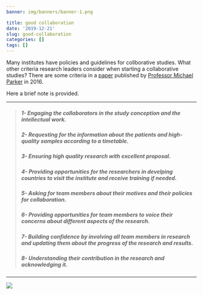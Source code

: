 ```yaml
---
banner: img/banners/banner-1.png

title: good collaboration
date: '2019-12-21'
slug: good-collaboration
categories: []
tags: []
---
```

Many institutes have  policies and guidelines for collborative studies. What other criteria research leaders consider when starting a collaborative studies? There are some criteria in a [paper](https://journals.plos.org/plosone/article?id=10.1371/journal.pone.0163579) published by [Professor Michael Parker](https://www.ndph.ox.ac.uk/team/michael-parker) in 2016.

Here a brief note is provided.

---

>##### 1- Engaging the collaborators in the study conception and the intellectual work.
>
>##### 2- Requesting for the information about the patients and high-quality samples according to a timetable.
>
>##### 3- Ensuring high quality research with excellent proposal.
>
>##### 4- Providing opportunities for the researchers in develping countries to visit the institute and receive training if needed.
>
>##### 5- Asking for team members about their motives and their policies for collaboration.
>
>##### 6- Providing opportunities for team members to voice their concerns about different aspects of the research.
>
>##### 7- Building confidence by involving all team members in research and updating them about the progress of the research and results.
>
>##### 8- Understanding their contribution in the research and acknowledging it.


---

![](/blog/2019-12-21-a-brief-note-about-good-collaboration_files/post-1.png)

